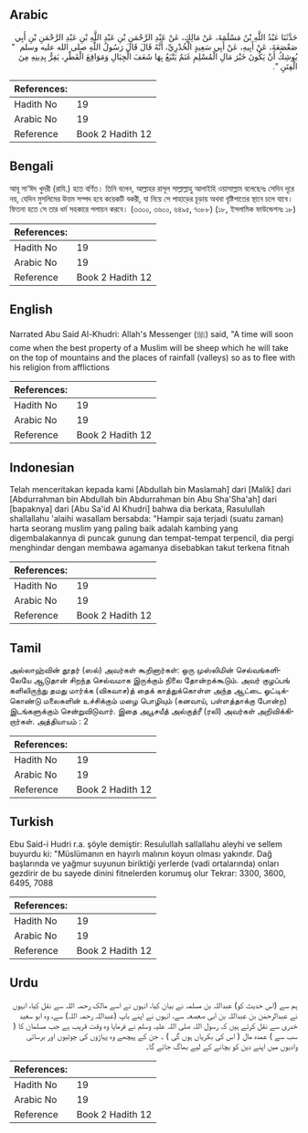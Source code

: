 ## Arabic


<div dir="rtl" lang="ar" style={{fontSize:'larger',backgroundColor:'#f8f9fa',padding:20}}>
حَدَّثَنَا عَبْدُ اللَّهِ بْنُ مَسْلَمَةَ، عَنْ مَالِكٍ، عَنْ عَبْدِ الرَّحْمَنِ بْنِ عَبْدِ اللَّهِ بْنِ عَبْدِ الرَّحْمَنِ بْنِ أَبِي صَعْصَعَةَ، عَنْ أَبِيهِ، عَنْ أَبِي سَعِيدٍ الْخُدْرِيِّ، أَنَّهُ قَالَ قَالَ رَسُولُ اللَّهِ صلى الله عليه وسلم ‏ "‏ يُوشِكُ أَنْ يَكُونَ خَيْرَ مَالِ الْمُسْلِمِ غَنَمٌ يَتْبَعُ بِهَا شَعَفَ الْجِبَالِ وَمَوَاقِعَ الْقَطْرِ، يَفِرُّ بِدِينِهِ مِنَ الْفِتَنِ ‏"‏‏.‏
</div>
<div style={{backgroundColor:'#f8f9fa',padding:20, marginBottom: 10}}><table> <thead> <tr> <th>References:</th> <th></th> </tr> </thead> <tbody><tr><td>Hadith No</td><td>19</td></tr><tr><td>Arabic No</td><td>19</td></tr><tr><td>Reference</td><td>Book 2 Hadith 12</td></tr></tbody></table></div>

## Bengali


<div dir="ltr" lang="bn" style={{fontSize:'larger',backgroundColor:'#f8f9fa',padding:20}}>
আবূ সা‘ঈদ খুদরী (রাযি.) হতে বর্ণিত। তিনি বলেন, আল্লাহর রাসূল সাল্লাল্লাহু আলাইহি ওয়াসাল্লাম বলেছেনঃ সেদিন দূরে নয়, যেদিন মুসলিমের উত্তম সম্পদ হবে কয়েকটি বকরী, যা নিয়ে সে পাহাড়ের চূড়ায় অথবা বৃষ্টিপাতের স্থানে চলে যাবে। ফিতনা হতে সে তার ধর্ম সহকারে পলায়ন করবে। (৩৩০০, ৩৬০০, ৬৪৯৫, ৭০৮৮) (১৮, ইসলামিক ফাউন্ডেশনঃ ১৮)
</div>
<div style={{backgroundColor:'#f8f9fa',padding:20, marginBottom: 10}}><table> <thead> <tr> <th>References:</th> <th></th> </tr> </thead> <tbody><tr><td>Hadith No</td><td>19</td></tr><tr><td>Arabic No</td><td>19</td></tr><tr><td>Reference</td><td>Book 2 Hadith 12</td></tr></tbody></table></div>

## English


<div dir="ltr" lang="en" style={{fontSize:'larger',backgroundColor:'#f8f9fa',padding:20}}>
Narrated Abu Said Al-Khudri: Allah's Messenger (ﷺ) said, "A time will soon come when the best property of a Muslim will be sheep which he will take on the top of mountains and the places of rainfall (valleys) so as to flee with his religion from afflictions
</div>
<div style={{backgroundColor:'#f8f9fa',padding:20, marginBottom: 10}}><table> <thead> <tr> <th>References:</th> <th></th> </tr> </thead> <tbody><tr><td>Hadith No</td><td>19</td></tr><tr><td>Arabic No</td><td>19</td></tr><tr><td>Reference</td><td>Book 2 Hadith 12</td></tr></tbody></table></div>

## Indonesian


<div dir="ltr" lang="id" style={{fontSize:'larger',backgroundColor:'#f8f9fa',padding:20}}>
Telah menceritakan kepada kami [Abdullah bin Maslamah] dari [Malik] dari [Abdurrahman bin Abdullah bin Abdurrahman bin Abu Sha'Sha'ah] dari [bapaknya] dari [Abu Sa'id Al Khudri] bahwa dia berkata, Rasulullah shallallahu 'alaihi wasallam bersabda: "Hampir saja terjadi (suatu zaman) harta seorang muslim yang paling baik adalah kambing yang digembalakannya di puncak gunung dan tempat-tempat terpencil, dia pergi menghindar dengan membawa agamanya disebabkan takut terkena fitnah
</div>
<div style={{backgroundColor:'#f8f9fa',padding:20, marginBottom: 10}}><table> <thead> <tr> <th>References:</th> <th></th> </tr> </thead> <tbody><tr><td>Hadith No</td><td>19</td></tr><tr><td>Arabic No</td><td>19</td></tr><tr><td>Reference</td><td>Book 2 Hadith 12</td></tr></tbody></table></div>

## Tamil


<div dir="ltr" lang="ta" style={{fontSize:'larger',backgroundColor:'#f8f9fa',padding:20}}>
அல்லாஹ்வின் தூதர் (ஸல்) அவர்கள் கூறினார்கள்: ஒரு முஸ்லிமின் செல்வங்களிலேயே ஆடுதான் சிறந்த செல்வமாக இருக்கும் நிலை தோன்றக்கூடும். அவர் குழப்பங் களிலிருந்து தமது மார்க்க (விசுவாச)த் தைக் காத்துக்கொள்ள அந்த ஆட்டை ஓட்டிக்கொண்டு மலைகளின் உச்சிக்கும் மழை பொழியும் (கனவாய், பள்ளத்தாக்கு போன்ற) இடங்களுக்கும் சென்றுவிடுவார். இதை அபூசயீத் அல்குத்ரீ (ரலி) அவர்கள் அறிவிக்கிறார்கள். அத்தியாயம் : 2
</div>
<div style={{backgroundColor:'#f8f9fa',padding:20, marginBottom: 10}}><table> <thead> <tr> <th>References:</th> <th></th> </tr> </thead> <tbody><tr><td>Hadith No</td><td>19</td></tr><tr><td>Arabic No</td><td>19</td></tr><tr><td>Reference</td><td>Book 2 Hadith 12</td></tr></tbody></table></div>

## Turkish


<div dir="ltr" lang="tr" style={{fontSize:'larger',backgroundColor:'#f8f9fa',padding:20}}>
Ebu Said-i Hudri r.a. şöyle demiştir: Resulullah sallallahu aleyhi ve sellem buyurdu ki: "Müslümanın en hayırlı malının koyun olması yakındır. Dağ başlarında ve yağmur suyunun biriktiği yerlerde (vadi ortalarında) onları gezdirir de bu sayede dinini fitnelerden korumuş olur Tekrar: 3300, 3600, 6495, 7088
</div>
<div style={{backgroundColor:'#f8f9fa',padding:20, marginBottom: 10}}><table> <thead> <tr> <th>References:</th> <th></th> </tr> </thead> <tbody><tr><td>Hadith No</td><td>19</td></tr><tr><td>Arabic No</td><td>19</td></tr><tr><td>Reference</td><td>Book 2 Hadith 12</td></tr></tbody></table></div>

## Urdu


<div dir="rtl" lang="ur" style={{fontSize:'larger',backgroundColor:'#f8f9fa',padding:20}}>
ہم سے (اس حدیث کو) عبداللہ بن مسلمہ نے بیان کیا، انہوں نے اسے مالک رحمہ اللہ سے نقل کیا، انہوں نے عبدالرحمٰن بن عبداللہ بن ابی صعصعہ سے، انہوں نے اپنے باپ (عبداللہ رحمہ اللہ) سے، وہ ابو سعید خدری سے نقل کرتے ہیں کہ رسول اللہ صلی اللہ علیہ وسلم نے فرمایا وہ وقت قریب ہے جب مسلمان کا ( سب سے ) عمدہ مال ( اس کی بکریاں ہوں گی ) ۔ جن کے پیچھے وہ پہاڑوں کی چوٹیوں اور برساتی وادیوں میں اپنے دین کو بچانے کے لیے بھاگ جائے گا۔
</div>
<div style={{backgroundColor:'#f8f9fa',padding:20, marginBottom: 10}}><table> <thead> <tr> <th>References:</th> <th></th> </tr> </thead> <tbody><tr><td>Hadith No</td><td>19</td></tr><tr><td>Arabic No</td><td>19</td></tr><tr><td>Reference</td><td>Book 2 Hadith 12</td></tr></tbody></table></div>
